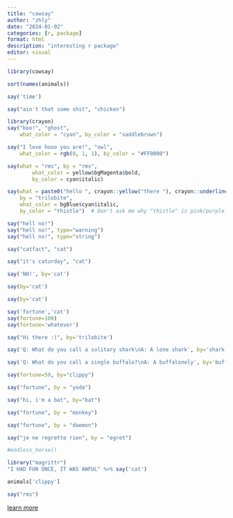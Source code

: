 ---
title: "cowsay"
author: "zhly"
date: "2024-01-02"
categories: [r, package]
format: html
description: "interesting r package"
editor: visual
---

```{r}
library(cowsay)
```

```{r}
sort(names(animals))
```

```{r}
say('time')
```

```{r}
say("ain't that some shit", "chicken")
```

```{r,message=FALSE}
library(crayon)
say("boo!", "ghost", 
    what_color = "cyan", by_color = "saddlebrown")
```

```{r}
say("I love hooo you are!", "owl", 
    what_color = rgb(0, 1, 1), by_color = "#FF0000")
```

```{r}
say(what = "rms", by = "rms", 
        what_color = yellow$bgMagenta$bold,
        by_color = cyan$italic)
```

```{r}
say(what = paste0("hello ", crayon::yellow("there "), crayon::underline("world")), 
    by = "trilobite", 
    what_color = bgBlue$cyan$italic,
    by_color = "thistle")  # Don't ask me why "thistle" is pink/purple
```

```{r}
say("hell no!")
say("hell no!", type="warning")
say("hell no!", type="string")
```

```{r}
say("catfact", "cat")
```

```{r}
say("it's caturday", "cat")
```

```{r}
say('NO!', by='cat')
```

```{r}
say(by='cat')
```

```{r}
say(by='cat')
```

```{r}
say('fortune','cat')
say(fortune=100)
say(fortune='whatever')
```

```{r}
say("Hi there :)", by='trilobite')
```

```{r}
say('Q: What do you call a solitary shark\nA: A lone shark', by='shark')
```

```{r}
say('Q: What do you call a single buffalo?\nA: A buffalonely', by='buffalo')
```

```{r}
say(fortune=59, by="clippy")
```

```{r}
say("fortune", by = "yoda")
```

```{r}
say("hi, i'm a bat", by="bat")
```

```{r}
say("fortune", by = "monkey")
```

```{r}
say("fortune", by = "daemon")
```

```{r}
say("je ne regrette rien", by = "egret")
```

```{r}
#endless_horse()
```

```{r}
library("magrittr")
"I HAD FUN ONCE, IT WAS AWFUL" %>% say('cat')
```

```{r}
animals['clippy']
```
```{r}
say("rms")
```

[learn more](https://github.com/sckott/cowsay)
